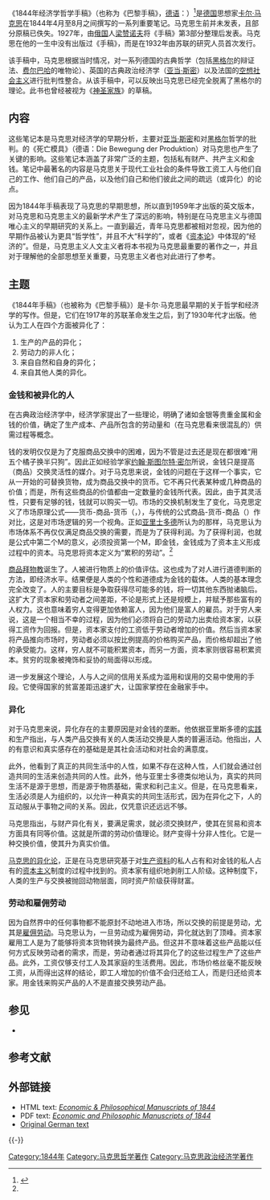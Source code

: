 {{NoteTA
|T=zh-cn:1844年经济学哲学手稿;zh-hk:1844年經濟學哲學手稿;zh-tw:一八四四年經濟學哲學手稿;
}}
{{马克思主义经济学}}
《1844年经济学哲学手稿》（也称为《巴黎手稿》，[[德语|德语]]：'''{{lang|de|Ökonomisch-philosophische Manuskripte aus dem Jahre 1844}}'''）<ref name="1844notes">{{cite web |author1=马克思 |title=1844年经济学哲学手稿 |url=https://www.marxists.org/chinese/marx/marxist.org-chinese-marx-1844.htm |website=中文马克思主义文库 |accessdate=2020-05-06 |archive-date=2019-09-23 |archive-url=https://web.archive.org/web/20190923181550/https://www.marxists.org/chinese/marx/marxist.org-chinese-marx-1844.htm |dead-url=no }}</ref>是[[德国|德国]]思想家[[卡尔·马克思|卡尔·马克思]]在1844年4月至8月之间撰写的一系列重要笔记。马克思生前并未发表，且部分原稿已佚失。1927年，由[[俄国|俄国]]人[[梁赞诺夫|梁赞诺夫]]将《手稿》第3部分整理后发表。马克思在他的一生中没有出版过《手稿》，而是在1932年由苏联的研究人员首次发行。

该手稿中，马克思根据当时情况，对一系列德国的古典哲学（包括[[黑格尔|黑格尔]]的辩证法、[[费尔巴哈|费尔巴哈]]的唯物论）、英国的古典政治经济学（[[亚当·斯密|亚当·斯密]]）以及法国的[[空想社会主义|空想社会主义]]进行批判性整合。从该手稿中，可以反映出马克思已经完全脱离了黑格尔的理论。此书也曾经被视为《[[神圣家族|神圣家族]]》的草稿。

== 内容 ==
这些笔记本是马克思对经济学的早期分析，主要对[[亚当·斯密|亚当·斯密]]和对[[黑格尔|黑格尔]]哲学的批判。{{le|弗里德里希·威廉·舒尔茨|Friedrich Wilhelm Schulz}}的《死亡模具》（德语：Die Bewegung der Produktion）对马克思也产生了关键的影响。这些笔记本涵盖了非常广泛的主题，包括私有财产、共产主义和金钱。笔记中最著名的内容是马克思关于现代工业社会的条件导致工资工人与他们自己的工作、他们自己的产品，以及他们自己和他们彼此之间的疏远（或异化）的论点。

因为1844年手稿表现了马克思的早期思想，所以直到1959年才出版的英文版本，对马克思和马克思主义的最新学术产生了深远的影响，特别是在马克思主义与德国唯心主义的早期研究的关系上。一直到最近，青年马克思都被相对忽视，因为他的早期作品被认为更具“哲学性”，并且不大“科学的”，或者《[[资本论|资本论]]》中体现的“经济的”。但是，马克思主义人文主义者将本书视为马克思最重要的著作之一，并且对于理解他的全部思想至关重要，马克思主义者也对此进行了参考。

== 主题 ==
《1844年手稿》（也被称为《巴黎手稿》）是卡尔·马克思最早期的关于哲学和经济学的写作。但是，它们在1917年的苏联革命发生之后，到了1930年代才出版。他认为工人在四个方面被异化了：
# 生产的产品的异化；
# 劳动力的非人化；
# 来自自然和自身的异化；
# 来自其他人类的异化。

=== 金钱和被异化的人 ===

在古典政治经济学中，经济学家提出了一些理论，明确了诸如金银等贵重金属和金钱的价值，确定了生产成本、产品所包含的劳动量和（在马克思看来很混乱的）供需过程等概念。

钱的发明仅仅是为了克服商品交换中的困难，因为不管是过去还是现在都很难“用五个橘子换半只狗”。因此正如经验学家[[约翰·斯图尔特·密尔|约翰·斯图尔特·密尔]]所说，金钱只是提高（商品）交换灵活性的媒介。对于马克思来说，金钱的问题在于这样一个事实，它从一开始的可替换货物，成为商品交换中的货币。它不再只代表某种或几种商品的价值；而是，所有这些商品的价值都由一定数量的金钱所代表。因此，由于其灵活性，只要有足够的钱，钱就可以购买一切。市场的交换机制发生了变化，马克思定义了市场原理公式——货币-商品-货币（{{lang-en|'''M'''oney-'''C'''ommodity-'''M'''oney}}，{{lang|en|'''M-C-M'''}}），与传统的公式商品-货币-商品（{{lang|en|'''C-M-C'''}}）作对比，这是对市场逻辑的另一个视角。正如[[亚里士多德|亚里士多德]]所认为的那样，马克思认为市场体系不再仅仅满足商品交换的需要，而是为了获得利润。为了获得利润，也就是公式中第二个M的意义，必须投资第一个M，即金钱，金钱成为了资本主义形成过程中的资本。马克思将资本定义为“累积的劳动”。<ref name="1844notes" />

[[商品拜物教|商品拜物教]]诞生了。人被进行物质上的价值评估。这也成为了对人进行道德判断的方法，即经济水平。结果便是人类的个性和道德成为金钱的载体。人类的基本理念完全改变了。人的主要目标是争取获得尽可能多的钱，将一切其他东西抛诸脑后。这扩大了资本家和劳动者之间差距，不论是形式上还是规模上，并赋予那些富有的人权力。这也意味着穷人变得更加依赖富人，因为他们是富人的雇员。对于穷人来说，这是一个相当不幸的过程，因为他们必须将自己的劳动力出卖给资本家，以获得工资作为回报。但是，资本家支付的工资低于劳动者增加的价值。然后当资本家将产品推向市场时，劳动者必须以按比例提高的价格购买产品，而价格却超出了他的承受能力。这样，穷人就不可能积累资本，而另一方面，资本家则很容易积累资本。贫穷的现象被掩饰和妥协的局面得以形成。

进一步发展这个理论，人与人之间的信用关系成为滥用和误用的交易中使用的手段。它使得国家的贫富差距迅速扩大，让国家掌控在金融家手中。

=== 异化 ===

对于马克思来说，异化存在的主要原因是对金钱的垄断。他依据亚里斯多德的[[实践_(哲学)|实践]]和生产指出，与人类产品交换有关的人类活动交换是人类的普遍活动。他指出，人的有意识和真实感存在的基础是是其社会活动和对社会的满意度。

此外，他看到了真正的共同生活中的人性，如果不存在这种人性，人们就会通过创造共同的生活来创造共同的人性。此外，他与亚里士多德类似地认为，真实的共同生活不是源于思想，而是源于物质基础，需求和利己主义。但是，在马克思看来，生活必须是人为组织的，以允许一种真实的共同生活形式，因为在异化之下，人的互动服从于事物之间的关系。因此，仅凭意识还远远不够。

马克思指出，与财产异化有关，要满足需求，就必须交换财产，使其在贸易和资本方面具有同等价值。这就是所谓的劳动价值理论。财产变得十分非人性化。它是一种交换价值，使其升为真实价值。

[[马克思的异化论|马克思的异化论]]，正是在马克思研究基于对[[生产资料|生产资料]]的私人占有和对金钱的私人占有的[[资本主义|资本主义]]制度的过程中找到的。资本家有组织地剥削工人阶级。这种制度下，人类的生产与交换被抛回动物层面，同时资产阶级获得财富。

=== 劳动和雇佣劳动 ===

因为自然界中的任何事物都不能原封不动地进入市场，所以交换的前提是劳动，尤其是[[雇佣劳动|雇佣劳动]]。马克思认为，一旦劳动成为雇佣劳动，异化就达到了顶峰。资本家雇用工人是为了能够将资本货物转换为最终产品。但这并不意味着这些产品能以任何方式反映劳动者的需求，而是，劳动者通过将其异化了的这些过程生产了这些产品。此外，工资仅够支付工人及其家庭的生活费用。因此，市场价格丝毫不能反映工资，从而得出这样的结论，即工人增加的价值不会归还给工人，而是归还给资本家。用金钱来购买产品的人不是直接交换劳动产品。

== 参见 ==
* {{link-en|青年马克思|Young Marx}}

== 参考文献 ==
<div class="references-small">
<references></references>
</div>

== 外部链接 ==
*HTML text: [http://www.marxists.org/archive/marx/works/1844/manuscripts/preface.htm ''Economic & Philosophical Manuscripts of 1844''] {{Wayback|url=http://www.marxists.org/archive/marx/works/1844/manuscripts/preface.htm |date=20201204064519 }}
*PDF text: [https://archive.org/details/economicphilosophicmanuscripts1844 ''Economic and Philosophic Manuscripts of 1844'']
*[http://www.zeno.org/Philosophie/M/Marx,+Karl/%C3%96konomisch-philosophische+Manuskripte+aus+dem+Jahre+1844 Original German text] {{Wayback|url=http://www.zeno.org/Philosophie/M/Marx,+Karl/%C3%96konomisch-philosophische+Manuskripte+aus+dem+Jahre+1844 |date=20200203071409 }}

{{-}}
{{马恩著作}}

[[Category:1844年|Category:1844年]]
[[Category:马克思哲学著作|Category:马克思哲学著作]]
[[Category:马克思政治经济学著作|Category:马克思政治经济学著作]]